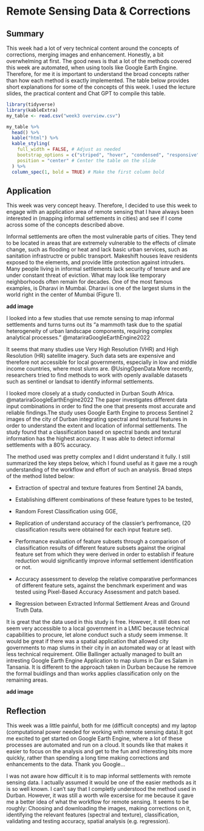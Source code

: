 # Remote Sensing Data & Corrections

## Summary

This week had a lot of very technical content around the concepts of corrections, merging images and enhancement. Honestly, a bit overwhelming at first. The good news is that a lot of the methods covered this week are automated, when using tools like Google Earth Engine. Therefore, for me it is important to understand the broad concepts rather than how each method is exactly implemented. The table below provides short explanations for some of the concepts of this week. I used the lecture slides, the practical content and Chat GPT to compile this table.

```r
library(tidyverse) 
library(kableExtra)
my_table <- read.csv("week3 overview.csv")

my_table %>%
  head() %>%
  kable("html") %>%
  kable_styling(
    full_width = FALSE, # Adjust as needed
    bootstrap_options = c("striped", "hover", "condensed", "responsive"),
    position = "center" # Center the table on the slide
  ) %>%
  column_spec(1, bold = TRUE) # Make the first column bold

```

## Application

This week was very concept heavy. Therefore, I decided to use this week to engage with an application area of remote sensing that I have always been interested in (mapping informal settlements in cities) and see if I come across some of the concepts described above.

Informal settlements are often the most vulnerable parts of cities. They tend to be located in areas that are extremely vulnerable to the effects of climate change, such as flooding or heat and lack basic urban services, such as sanitation infrastructre or public transport. Makeshift houses leave residents exposed to the elements, and provide little protection against intruders. Many people living in informal settlements lack security of tenure and are under constant threat of eviction. What may look like temporary neighborhoods often remain for decades. One of the most famous examples, is Dharavi in Mumbai. Dharavi is one of the largest slums in the world right in the center of Mumbai (Figure 1).

**add image**


I looked into a few studies that use remote sensing to map informal settlements and turns turns out its "a mammoth task due to the spatial heterogeneity of urban landscape components, requiring complex analytical processes." @matariraGoogleEarthEngine2022

It seems that many studies use Very High Resolution (VHR) and High Resolution (HR) satellite imagery. Such data sets are expensive and therefore not accessible for local governments, especially in low and middle income countries, where most slums are. @UsingOpenData More recently, researchers tried to find methods to work with openly available datasets such as sentinel or landsat to identify informal settlements.

I looked more closely at a study conducted in Durban South Africa. @matariraGoogleEarthEngine2022 The paper investigates different data input combinations in order to find the one that presents most accurate and reliable findings.The study uses Google Earth Engine to process Sentinel 2 images of the city of Durban integrating spectral and textural features in order to understand the extent and location of informal settlements. The study found that a classification based on spectral bands and textural information has the highest accuracy. It was able to detect informal settlements with a 80% accuracy.

The method used was pretty complex and I didnt understand it fully. I still summarized the key steps below, which I found useful as it gave me a rough understanding of the workflow and effort of such an analysis. Broad steps of the method listed below:

-   Extraction of spectral and texture features from Sentinel 2A bands,

-   Establishing different combinations of these feature types to be tested,

-   Random Forest Classification using GGE,

-   Replication of understand accuracy of the classier's perfromance, (20 classification results were obtained for each input feature set).

-   Performance evaluation of feature subsets through a comparison of classification results of different feature subsets against the original feature set from which they were derived in order to establish if feature reduction would significantly improve informal settlement identification or not.

-   Accuracy assessment to develop the relative comparative performances of different feature sets, against the benchmark experiment and was tested using Pixel-Based Accuracy Assessment and patch based.

-   Regression between Extracted Informal Settlement Areas and Ground Truth Data.

It is great that the data used in this study is free. However, it still does not seem very accessible to a local government in a LMIC because technical capabilities to procure, let alone conduct such a study seem immense. It would be great if there was a spatial application that allowed city governments to map slums in their city in an automated way or at least with less technical requirement. Ollie Ballinger actually managed to built an intresting Google Earth Engine Application to map slums in Dar es Salam in Tansania. It is different to the approach taken in Durban because he remove the formal buidlings and than works applies classification only on the remaining areas.

**add image**


## Reflection

This week was a little painful, both for me (difficult concepts) and my laptop (computational power needed for working with remote sensing data).It got me excited to get started on Google Earth Engine, where a lot of these processes are automated and run on a cloud. It sounds like that makes it easier to focus on the analysis and get to the fun and interesting bits more quickly, rather than spending a long time making corrections and enhancements to the data. Thank you Google...

I was not aware how difficult it is to map informal settlements with remote sensing data. I actually assumed it would be one of the easier methods as it is so well known. I can't say that I completly understood the method used in Durban. However, it was still a worth wile excersise for me because it gave me a better idea of what the workflow for remote sensing. It seems to be roughly: Choosing and downloading the images, making corrections on it, identifying the relevant features (spectral and texture), classification, validating and testing accuracy, spatial analysis (e.g. regression).
